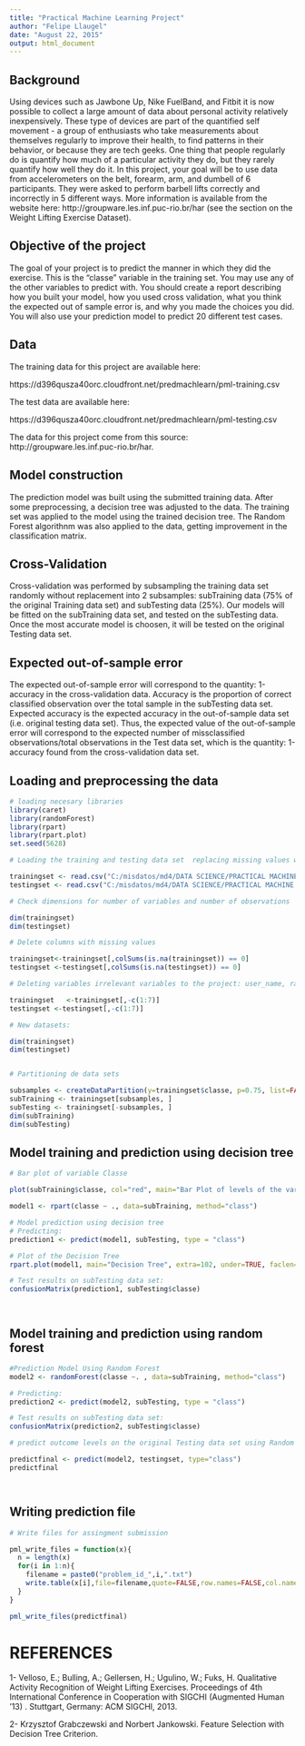 ```yaml
---
title: "Practical Machine Learning Project"
author: "Felipe Llaugel"
date: "August 22, 2015"
output: html_document
---
```


## Background
Using devices such as Jawbone Up, Nike FuelBand, and Fitbit it is now possible to collect a large amount of data about personal activity relatively inexpensively. These type of devices are part of the quantified self movement - a group of enthusiasts who take measurements about themselves regularly to improve their health, to find patterns in their behavior, or because they are tech geeks. One thing that people regularly do is quantify how much of a particular activity they do, but they rarely quantify how well they do it. In this project, your goal will be to use data from accelerometers on the belt, forearm, arm, and dumbell of 6 participants. They were asked to perform barbell lifts correctly and incorrectly in 5 different ways. More information is available from the website here: http://groupware.les.inf.puc-rio.br/har (see the section on the Weight Lifting Exercise Dataset). 

## Objective of the project

The goal of your project is to predict the manner in which they did the exercise. This is the "classe" variable in the training set. You may use any of the other variables to predict with. You should create a report describing how you built your model, how you used cross validation, what you think the expected out of sample error is, and why you made the choices you did. You will also use your prediction model to predict 20 different test cases.


## Data

The training data for this project are available here: 

https://d396qusza40orc.cloudfront.net/predmachlearn/pml-training.csv

The test data are available here: 

https://d396qusza40orc.cloudfront.net/predmachlearn/pml-testing.csv

The data for this project come from this source: http://groupware.les.inf.puc-rio.br/har. 

## Model construction

The prediction model was built using the submitted training data. After some preprocessing, a decision tree was adjusted to the data. The training set was applied to the model using the trained decision tree. The Random Forest algorithnm was also applied to the data, getting improvement in the classification matrix.

## Cross-Validation

Cross-validation was performed by subsampling the training data set randomly without replacement into 2 subsamples: subTraining data (75% of the original Training data set) and subTesting data (25%). Our models will be fitted on the subTraining data set, and tested on the subTesting data. Once the most accurate model is choosen, it will be tested on the original Testing data set.

## Expected out-of-sample error

The expected out-of-sample error will correspond to the quantity: 1-accuracy in the cross-validation data. Accuracy is the proportion of correct classified observation over the total sample in the subTesting data set. Expected accuracy is the expected accuracy in the out-of-sample data set (i.e. original testing data set). Thus, the expected value of the out-of-sample error will correspond to the expected number of missclassified observations/total observations in the Test data set, which is the quantity: 1-accuracy found from the cross-validation data set.



## Loading and preprocessing the data

```r


# loading necesary libraries
library(caret)
library(randomForest) 
library(rpart) 
library(rpart.plot) 
set.seed(5628)

# Loading the training and testing data set  replacing missing values with "NA"

trainingset <- read.csv("C:/misdatos/md4/DATA SCIENCE/PRACTICAL MACHINE LEARNING/Project/pml-training.csv", na.strings=c("NA","#DIV/0!", ""))
testingset <- read.csv("C:/misdatos/md4/DATA SCIENCE/PRACTICAL MACHINE LEARNING/Project/pml-testing.csv", na.strings=c("NA","#DIV/0!", ""))

# Check dimensions for number of variables and number of observations

dim(trainingset)
dim(testingset)

# Delete columns with missing values

trainingset<-trainingset[,colSums(is.na(trainingset)) == 0]
testingset <-testingset[,colSums(is.na(testingset)) == 0]

# Deleting variables irrelevant variables to the project: user_name, raw_timestamp_part_1, raw_timestamp_part_,2 cvtd_timestamp, new_window, and  num_window (columns 1 to 7). We can delete these variables.

trainingset   <-trainingset[,-c(1:7)]
testingset <-testingset[,-c(1:7)]

# New datasets:

dim(trainingset)
dim(testingset)


# Partitioning de data sets

subsamples <- createDataPartition(y=trainingset$classe, p=0.75, list=FALSE)
subTraining <- trainingset[subsamples, ] 
subTesting <- trainingset[-subsamples, ]
dim(subTraining)
dim(subTesting)


```

## Model training and prediction using decision tree

```r

# Bar plot of variable Classe

plot(subTraining$classe, col="red", main="Bar Plot of levels of the variable classe within the subTraining data set", xlab="classe levels", ylab="Frequency")

model1 <- rpart(classe ~ ., data=subTraining, method="class")

# Model prediction using decision tree
# Predicting:
prediction1 <- predict(model1, subTesting, type = "class")

# Plot of the Decision Tree
rpart.plot(model1, main="Decision Tree", extra=102, under=TRUE, faclen=0)

# Test results on subTesting data set:
confusionMatrix(prediction1, subTesting$classe)




```

## Model training and prediction using random forest

```r

#Prediction Model Using Random Forest
model2 <- randomForest(classe ~. , data=subTraining, method="class")

# Predicting:
prediction2 <- predict(model2, subTesting, type = "class")

# Test results on subTesting data set:
confusionMatrix(prediction2, subTesting$classe)

# predict outcome levels on the original Testing data set using Random Forest algorithm

predictfinal <- predict(model2, testingset, type="class")
predictfinal




```


## Writing prediction file

```r

# Write files for assingment submission

pml_write_files = function(x){
  n = length(x)
  for(i in 1:n){
    filename = paste0("problem_id_",i,".txt")
    write.table(x[i],file=filename,quote=FALSE,row.names=FALSE,col.names=FALSE)
  }
}

pml_write_files(predictfinal)

```

# REFERENCES

1- Velloso, E.; Bulling, A.; Gellersen, H.; Ugulino, W.; Fuks, H. Qualitative Activity Recognition of Weight Lifting Exercises. Proceedings of 4th International Conference in Cooperation with SIGCHI (Augmented Human '13) . Stuttgart, Germany: ACM SIGCHI, 2013.

2- Krzysztof Grabczewski and Norbert Jankowski. Feature Selection with Decision Tree Criterion.

